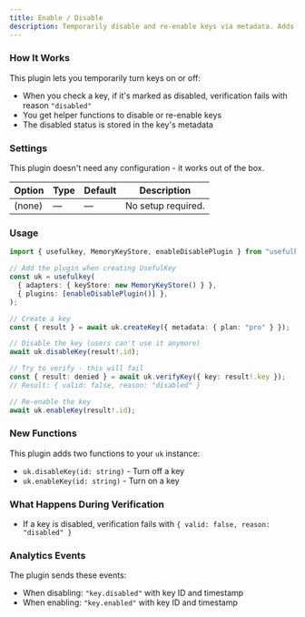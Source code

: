 ```yaml
---
title: Enable / Disable
description: Temporarily disable and re-enable keys via metadata. Adds helpers to toggle a key's availability.
---
```


### How It Works

This plugin lets you temporarily turn keys on or off:

- When you check a key, if it's marked as disabled, verification fails with reason `"disabled"`
- You get helper functions to disable or re-enable keys
- The disabled status is stored in the key's metadata

### Settings

This plugin doesn't need any configuration - it works out of the box.

| Option | Type | Default | Description |
| --- | --- | --- | --- |
| (none) | — | — | No setup required. |

### Usage

```ts
import { usefulkey, MemoryKeyStore, enableDisablePlugin } from "usefulkey";

// Add the plugin when creating UsefulKey
const uk = usefulkey(
  { adapters: { keyStore: new MemoryKeyStore() } },
  { plugins: [enableDisablePlugin()] },
);

// Create a key
const { result } = await uk.createKey({ metadata: { plan: "pro" } });

// Disable the key (users can't use it anymore)
await uk.disableKey(result!.id);

// Try to verify - this will fail
const { result: denied } = await uk.verifyKey({ key: result!.key });
// Result: { valid: false, reason: "disabled" }

// Re-enable the key
await uk.enableKey(result!.id);
```

### New Functions

This plugin adds two functions to your `uk` instance:

- `uk.disableKey(id: string)` - Turn off a key
- `uk.enableKey(id: string)` - Turn on a key

### What Happens During Verification

- If a key is disabled, verification fails with `{ valid: false, reason: "disabled" }`

### Analytics Events

The plugin sends these events:

- When disabling: `"key.disabled"` with key ID and timestamp
- When enabling: `"key.enabled"` with key ID and timestamp
